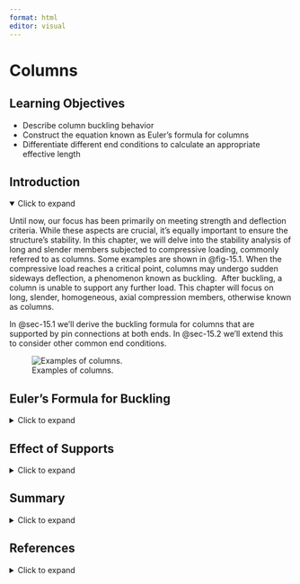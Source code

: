 ```yaml
---
format: html
editor: visual
---
```


# Columns {#sec-columns}

::: {.callout-note icon="false"}
## Learning Objectives

-   Describe column buckling behavior
-   Construct the equation known as Euler’s formula for columns
-   Differentiate different end conditions to calculate an appropriate effective length
:::

## Introduction {.unnumbered}

<details open>

<summary>Click to expand</summary>

Until now, our focus has been primarily on meeting strength and deflection criteria. While these aspects are crucial, it's equally important to ensure the structure's stability. In this chapter, we will delve into the stability analysis of long and slender members subjected to compressive loading, commonly referred to as columns. Some examples are shown in @fig-15.1. When the compressive load reaches a critical point, columns may undergo sudden sideways deflection, a phenomenon known as buckling.  After buckling, a column is unable to support any further load. This chapter will focus on long, slender, homogeneous, axial compression members, otherwise known as columns.

In @sec-15.1 we'll derive the buckling formula for columns that are supported by pin connections at both ends. In @sec-15.2 we'll extend this to consider other common end conditions.

![Examples of columns.](images/CH15s%20PNGs/figure%2015.1.png){#fig-15.1 fig-align="center"}

</details>

## Euler’s Formula for Buckling {#sec-15.1}

<details>

<summary>Click to expand</summary>

Even in ideal conditions, buckling often occurs for long slender members at loads significantly lower than the material’s crushing or compression limit. When a long slender object is subjected to axial loading, it may buckle once the load reaches a critical threshold known as the critical load, P~cr~. At this point, the object experiences significant lateral deflection perpendicular to the load direction, so columns should be designed such that the applied load does not exceed the critical load.

Buckling of a ruler (long slender member) is depicted in @fig-15.2. The ruler in the left and center photos is subjected to axial load P that is less than the critical load, P~cr~. This is known as stable equilibrium. In the photo on the right, the axial load, P, exceeded the critical load P~cr~, causing a significant lateral deflection. This is known as unstable equilibrium.

![Buckling of a ruler.](images/CH15s%20PNGs/figure%2015.2.png){#fig-15.2 fig-align="center"}

### Stability

We can consider stability by using a simplified model of a pinned-pinned column. This column will consist of two ridged bars connected with a pin and a spring with a stiffness k, as shown in @fig-15.3 (A). When the load, P, is small, the system remains vertical, and the spring is unstretched. If point C is displaced to the right a small amount, Δ, the spring will produce a force F = kΔ, as shown in @fig-15.3 (B). This force is used to resist the horizontal forces, P~x~ = Ptanθ, as shown in @fig-15.3 (C).

![Free body diagram of a simplified column](images/CH15s%20PNGs/figure%2015.3.png){#fig-15.3 fig-align="center"}

Since θ is small:

$$
\sin \theta \sim \theta \text { and } \tan \theta \sim \theta
$$

so

$$
\Delta=\theta \frac{L}{2} \text { and } 2 P_x=2 P \theta
$$

Using the spring restoring force equation F=kΔ, then substituting in for Δ we have:

$$
F=k \theta \frac{L}{2}
$$

If the spring restoring force is greater than the axial force, then we have a stable equilibrium.

$$
\begin{aligned}
& F>P \\
& k \theta \frac{L}{2}>2 P \theta
\end{aligned}
$$

The θ cancels out, and we can solve for P:

$$
P<\frac{k L}{4}
$$

Similarly we can solve for the expression for unstable equilibrium F \< P:

$$
P>\frac{k L}{4}
$$

The point at which F = P is crucial as it is the line between stable and unstable equilibrium. We call this the critical load P~cr~:

$$
P_{c r}=\frac{k L}{4}
$$

Thus, if the load P exceeds P~cr~, then the system will be unstable, and if P is less than P~cr~, then the system will be stable. We will use P~cr~ in the next section to determine the bucking load of columns.

### Euler’s Formula

As mentioned in earlier sections, members can fail due to material yielding or fracturing. However, instability represents another critical failure mechanism that requires consideration. We will use Euler’s formula to calculate the theoretical buckling load. To do this, we will start with the simplest of columns, pinned-pinned end connections. This means that the column cannot translate but can rotate as shown in @fig-15.4.

![Pinned-pinned axially loaded column.](images/CH15s%20PNGs/figure%2015.4.png){#fig-15.4 fig-align="center" width="487"}

Columns are similar to beams rotated 90 degrees, so we can use what we already know about the elastic curve.

$$
\frac{d^2 y}{d x^2}=\frac{M}{E I}
$$

We can use the free-body diagram in @fig-15.4 (C) to sum moments about any point on the lower column section.

$$
\begin{aligned}
& \sum M=0=M+P y \\
& M=-P y
\end{aligned}
$$

We can now substitute this expression into the elastic curve equation:

$$
\begin{aligned}
& \frac{d^2 y}{d x^2}=\frac{-P y}{E I} \\
& \frac{d^2 y}{d x^2}+\left(\frac{P}{E I}\right) y=0
\end{aligned}
$$

This is a linear, homogeneous, second-order differential equation with constant coefficients, which has a general solution of:

$$
y=C_1 \sin \left(\sqrt{\frac{P}{E I}} x\right)+C_2 \cos \left(\sqrt{\frac{P}{E I}} x\right)
$$

The two constants, C~1~ and C~2~, can be determined by imploring boundary conditions.  Since y = 0 at x = 0 and y = 0 when x = L. The first condition gives:

$$
\begin{aligned}
&0  =C_1(0)+C_2(1) \\
& C_2  =0
\end{aligned}
$$

The second boundary condition, x = L when y = 0 results in:

$$
0=C_1 \sin \left(\sqrt{\frac{P}{E I}} x\right)+0
$$

The equation is satisfied if C~1~ = 0. However, this is a trivial solution that implies y = 0 and there is no lateral deflection. For the nontrivial solution, the sine function must be equal to zero, which requires:

$$
\begin{aligned}
&\sqrt{\frac{P}{E I}} L=n \pi \\
& \text {where } n=1, 2, 3, 4,...
\end{aligned}
$$

The smallest value of P occurs when n = 1; substituting this and rearranging gives us Euler’s formula:

$$
\boxed{P_{c r}=\frac{\pi^2 E I}{L^2}}
$$ {#eq-15.1}

*where:*

| *P~cr~ = critical axial load on the column just before it buckles \[N, lb\]. Note that this load must be less than that of the load that would cause the stress in the columns to exceed the yield stress, or the column will fail due to yield stress before it buckles.*
| *E = Elastic modulus of the material \[Pa, psi\]*
| *I = Area moment of inertia for the column \[m^4^, in.^4^\]. Note if I~x~ and I~y~ are different, use the smaller value.*

*L = Unsupported length of the column  (pinned=pinned connection) \[m, in.\]*

This is named after the Swiss mathematician [Leonhard Euler](https://en.wikipedia.org/wiki/Leonhard_Euler) who developed this formula in 1744. Other bucking modes can exist (n = 2, n = 3, n = 4, etc.) but are less common as the load required for those higher modes would be much larger. The first three bucking loads can be seen in @fig-15.5.

![First three buckling modes](images/CH15s%20PNGs/figure%2015.5.png){#fig-15.5 fig-align="center" width="536"}

### Bucking Direction

Columns that are pinned at both ends and have circular or square cross sections (where the moments of inertia are the same about any axis) could buckle in any direction. However, columns that do not have a symmetric cross-section will take place in the plane perpendicular to the principal axis of the minimum moment of inertia. For example, the ruler in @fig-15.2 has a rectangular cross-section. When a compressive force is applied to the ruler, it will buckle about the axis with the smaller moment of inertia. The axis of bucking might not be obvious for sections that are not symmetric. During buckling analysis, it's essential to evaluate both directions to determine the axis with the lowest moment of inertia. Subsequently, this axis is utilized for computing the critical buckling load. @fig-15.6 illustrates column buckling of wood supports.

![Buckling of wooden studs.](images/CH15s%20PNGs/figure%2015.6.jpg){#fig-15.6 fig-align="center" width="479"}

### Critical Stress

We can use the Euler bucking equation to calculate the critical stress for a column by setting I=Ar^2^ where A is the cross-sectional area and r is the radius of gyration. For a more comprehensive discussion on the radious of gyration, see the [Engineering Statics](https://engineeringstatics.org/radius-of-gyration-sec.html) book by Baker and Haynes.

$$
\sigma_{c r}=\frac{P_{c r}}{A}=\frac{\pi^2 E\left(A r^2\right)}{A L^2}
$$

Rearranging we have:

$$
\boxed{\sigma_{c r}=\frac{\pi^2 E}{\left(\frac{L}{r}\right)^2}}
$$ {#eq-15.2}

| *where*
| *σ~cr~ = critical stress on the column just before it buckles \[Pa, psi\]. Note that this stress must be less than that of the yield stress, or the column will fail due to yield stress before it buckles.*
| *E = Elastic modulus of the material \[Pa, psi\]*
| *L = Unsupported length of the column (pinned=pinned connection) \[m, in.\]*

*r = Smallest radius of gyration of the column \[m, in.\]*

The quantity in the denominator, L/r, is called the slenderness ratio of the column. Many times columns are classified using the slenderness ratio as short, intermediate, and long. The smallest value of the radius of gyration is used to find the critical stress.

A plot of the critical stress versus the slenderness ratio is shown in @fig-15.7. For larger slenderness ratios the curve is hyperbolic. For smaller slenderness ratios, the critical stress is equal to the yield stress of the material. This graph illustrates that if the critical stress calculated using Euler’s equation is greater than the yield stress that is of no interest. The column will yield before it has the chance to buckle.

![Plot of critical stress.](images/CH15s%20PNGs/figure%2015.7.png){#fig-15.7 fig-align="center" width="425"}

@exm-15.1 demonstrates calculation of the critical buckling load and critical buckling stress.

::: {.callout-tip collapse="true" icon="false"}
## Example 15.1

::: {#exm-15.1}
<p>

</p>

A pinned-pinned W10x30 column is 8 ft long made of A492 steel (σ~y~ = 50 ksi and E = 29,000 ksi) What is the largest load axial load that this column can support?

![](images/CH15s%20PNGs/example%2015.1%20part%201.png){fig-align="center" width="156"}

::: {.callout-tip collapse="true" icon="false"}
## Solution

We will consult the table in @sec-geometric-properties-of-standard-beams to get the section properties of a W10x30 section.

![](images/CH15s%20PNGs/example%2015.1%20part%202.png){fig-align="center" width="303"}

$$
\begin{aligned}
& A=8.84{~in.}^2 \\
& I_x=170{~in.}^4 \\
& r_y=4.38{~in.} \\
& I_y=16.7{~in.}^4 \\
& r_y=1.37{~in.}
\end{aligned}
$$

We will start with calculating the critical load using Euler’s Bucking Formula. Note that we can confidently say that this column will buckle about the y-axis since the moment of inertia in the y-direction is the smallest.

$$
\begin{aligned}
& P_{cr}=\frac{\pi^2 E I}{L^2}=\frac{\pi^2(29000{~ksi})(16.7{~in.}^4)}{\left(8{~ft}* 12\frac{in.}{ft}\right)^2} \\
& P_{cr}=518.6{~kips}
\end{aligned}
$$

This represents the load at which any increase in applied load will cause the column to buckle. We will calculate the stress associated with this critical load.

$$
\sigma_{c r}=\frac{P_{cr}}{A}=\frac{518.6{~kips}}{8.8{~in.^2}}=58.7{~ksi}
$$

Since this stress is larger than the yield stress of the steel (σ~y~ = 50 ksi) the column will not buckle first. It will fail due to yielding. We can calculate the force using the stress of an axial member formula discussed in @sec-stress.

$$
\begin{aligned}
&\sigma_{cr} =\frac{P}{A} \\
& 50{~ksi} =\frac{P}{8.84{~in.}^2} \\
&p =442{~kips}
\end{aligned}
$$
:::
:::
:::

::: {.callout-warning icon="false"}
## Step-by-step: Buckling of pin-supported columns

1.  Determine the geometric properties of the cross-section, including A, I~x~, and I~y~

2.  Apply Euler's formula to calculate the critical buckling load around the weak axis

3.  Calculate the critical buckling stress and check that this is less than the yield stress

4.  If the critical stress is larger than the yield stress, calculate the applied load that will cause yielding instead
:::

</details>

## Effect of Supports {#sec-15.2}

<details>

<summary>Click to expand</summary>

We derived Euler’s equation for bucking with pinned-pinned supports (the simplest case). However, in many cases, columns are supported by other end conditions. Just as we derived Euler’s formula for bucking by solving a differential equation for the pinned-pinned conditions, the same can be done for other types of support cases. We will derive one more here.

Let’s consider the case where a column is fixed at one end and free at the other end as shown in @fig-15.8 (A). Summing moments at the cut end of the free body diagram in @fig-15.8 (B) we get M=P(δ-y).

![Column with a fixed base and a free end.](images/CH15s%20PNGs/figure%2015.8.png){#fig-15.8 fig-align="center" width="398"}

We can now write the differential equation using the elastic curve equation:

$$
\begin{aligned}
& E I \frac{d^2 y}{d x^2}=P(\delta-y) \\
& \frac{d^2 y}{d x^2}+\left(\frac{P}{E I}\right) y=\left(\frac{P}{E I}\right) \delta
\end{aligned}
$$

Since the right side is not equal to zero, this equation is nonhomogeneous (note this differs from our earlier derivation for the pinned-pinned connection). There will be a particular and complementary solution.

$$
y=C_1 \sin \left(\sqrt{\frac{P}{E I} x}\right)+C_2 \cos \left(\sqrt{\frac{P}{E I} x}\right)+\delta
$$

We can now employ boundary conditions to solve for the constants. At x = 0, y = 0, so C~2~ = δ. Also at x = 0, dy/dx=0, so C~1~=0. This leads us to the following deflection curve:

$$
y=\delta\left(1-\cos \left(\sqrt{\frac{P}{E I}} x\right)\right)
$$

At the free end of the column, x = L, we know that y = δ so:

$$
0=\delta \cos \left(\sqrt{\frac{P}{E I} L}\right)
$$

The trivial solution δ = 0 shows that no matter what the P value no buckling will occur. So we have:

$$
\begin{aligned}
& 0=\cos \left(\sqrt{\frac{P}{E I} L}\right) \\
& \sqrt{\frac{P}{E I}} L=\frac{n \pi}{2} \\
& \text{where n=1, 3, 5,...}
\end{aligned}
$$

The smallest critical load happens at n = 1, results in:

$$
P_{c r}=\frac{\pi^2 E I}{(2 L)^2}
$$

Other support conditions can be derived in a similar manner.

### Effective Length

The critical load equation for the fixed-free column differs from the equation for the pinned-pinned column only by the length L being multiplied by a factor of 2. We will adjust the column length L to denote the distance between the points on the column where the moment is zero. This distance is referred to as the ***effective length***, L~e~. For a pinned-pinned column, L = L~e~, as illustrated in @fig-15.9. As derived above, for a column with a fixed base and a free end, L~e~ = 2L. Two other common end conditions are depicted in this figure relating L to L~e~. We can use one general equation for any support condition by replacing the effective length with KL, where K represents the effective length factor.

$$
\boxed{P_{c r}=\frac{\pi^2 E I}{(K L)^2}}
$$ {#eq-15.3}

and

$$
\boxed{\sigma_{c r}=\frac{\pi^2 E}{\left(\frac{K L}{r}\right)^2}}
$$ {#eq-15.4}

You can find the effective length factor, K, below each of the end conditions in @fig-15.9.

![Effective length of columns for various end conditions.](images/CH15s%20PNGs/figure%2015.9.png){#fig-15.9 fig-align="center"}

@exm-15.2 and @exm-15.3 demonstrate how to calculate the critical buckling load in columns with various different supports.

::: {.callout-tip collapse="true" icon="false"}
## Example 15.2

::: {#exm-15.2}
<p>

</p>

Redo @exm-15.1 with a fixed-fixed column.

::: {.callout-tip collapse="true" icon="false"}
## Solution

We will consult the table in @sec-geometric-properties-of-standard-beams to get the section properties of a W10x30 section.

![](images/CH15s%20PNGs/example%2015.2%20part%201.png){fig-align="center" width="162"}

![](images/CH15s%20PNGs/example%2015.2%20part%202.png){fig-align="center" width="306"}

$$
\begin{aligned}
& A=8.84{~in.}^2 \\
& I_x=170{~in.}^4 \\
& r_y=4.38{~in.} \\
& I_y=16.7{~in.}^4 \\
& r_y=1.37{~in.}
\end{aligned}
$$

We will start with calculating the critical load using Euler’s Bucking Formula. Note that we can confidently say that this column will buckle about the y-axis since the moment of inertia in the y-direction is the smallest.

$$
\begin{aligned}
& P_{cr}=\frac{\pi^2 E I^2}{(k L)^2}=\frac{\pi^2(29000{~ksi})(16.7{~in.^4})}{\left(2*8{~ft}*12~\frac{in.}{ft}\right)^2} \\
& P_{c r}=129.7{~kips} \\
&
\end{aligned}
$$

This represents the load at which any increase in applied load will cause the column to buckle. We will calculate the stress associated with this critical load.

$$
\sigma_{c r}=\frac{P_{cr}}{A}=\frac{129.7{~kips}}{8.84{~in.^2}}=14.7{~ksi}
$$

Since this stress is smaller than the yield stress of the steel (σ~y~ = 50 ksi) the column will buckle first at a critical load of 129.7 kips.
:::
:::
:::

::: {.callout-tip collapse="true" icon="false"}
## Example 15.3

::: {#exm-15.3}
<p>

</p>

A W12x50 column carries a load of 650 kips. If the column is 25 feet long, has fixed-pinned end conditions, is braced at the midpoint in the weak direction, and is made from A492 steel (σ~y~ = 50 ksi and E = 29,000 ksi), is it adequate?

::: {.callout-tip collapse="true" icon="false"}
## Solution

![](images/CH15s%20PNGs/example%2015.3.png){fig-align="center" width="199"}

$$
\begin{aligned}
& A=14.6{~in.}^2 \\
& I_x=391{~in.}^4 \\
& r_y=5.18{~in.} \\
& I_y=56.3{~in.}^4 \\
& r_y=1.96{~in.}
\end{aligned}
$$

![](images/CH15s%20PNGs/example%2015.3%20copy.png){fig-align="center" width="305"}

We will consult the table in @sec-geometric-properties-of-standard-beams to get the section properties of a W12x50 section. We will start with calculating the critical load using Euler’s Bucking Formula. The brace at the midpoint of the column changes the length of the column in the weak direction. This doesn’t make it obvious which axis the column will buckle about so we will need to check both the strong and weak directions.

**Strong axis**

$$
\begin{aligned}
& P_{cr}=\frac{\pi^2 E I^2}{(k L)^2}=\frac{\pi^2(29000{~ksi})(391{~in.}^4)}{\left(0.7*25{~ft}*~12~\frac{in.}{ft}\right)^2} \\
& P_{c r}=2,538{~kips} \\
&
\end{aligned}
$$

We use the general form of Euler’s bucking equation. Since the end supports are pinned-fixed, we use K = 0.7. We calculated that the critical load in the strong direction to be 2,538 kips.

We will compare this to buckling about the weak axis. The values of I, K, and L will change. The L value changes because the column is braced at the midpoint, so the column has a shorter distance to buckle about. The K value can be tricky. There were no details about the brace; we don’t know if the brace will provide an end condition like a fixed or pinned end. So, we will calculate the worst case, which would be a pinned-pinned end condition (this makes the denominator the largest, so the result will be the smallest).

**Weak axis**

$$
\begin{aligned}
& P_{cr}=\frac{\pi^2 E I^2}{(k L)^2}=\frac{\pi^2(29000{~ksi})(56.3{~in.^4})}{\left(1*12.5{~ft}*12\frac{in.}{ft}\right)^2} \\
& P_{c r}=716{~kips} \\
\end{aligned}
$$

We calculated that the critical load in the weak direction to be 716 kips. This means that if the column were to buckle, it would be about the weak axis since this load was smaller. Since the critical buckling load is greater than the 650 kip applied load our column is adequate. However, we also need to calculate the load that would cause yielding of the steel.

**Yield**

$$
\begin{aligned}
\sigma_{yield}=\frac{P}{4} \quad\rightarrow\quad &P=(50{~ksi})(14.6{~in.^2}) \\
& P_{yield}=730{~kips}
\end{aligned}
$$

We calculated a yielding load of 730 kips. Interpreting these results: The column is adequate for a 650 kip load. Failure would first occur by bucking in the weak direction if the load were increased to 716 kips. It should be noted that we did not apply any safety factors. In civil engineering, design codes for steel columns designate how to apply safety factors to the loading and the capacity.

What would happen to the capacity of the columns if the brace was not there? We will recalculate the critical load for bucking bout the weak direction.

**No brace**

$$
\begin{aligned}
& P_{cr}=\frac{\pi^2 E I^2}{(k L)^2}=\frac{\pi^2(29000{~ksi})(56.3{in.^4})}{\left(0.7*25{~ft}*12~\frac{in.}{ft}\right)^2} \\
& P_{c r}=365{~kips} \\
\end{aligned}
$$

Notice how much lower this was than the braced condition. If the column was not braced it would not be adequate for the applied load.
:::
:::
:::

::: {.callout-warning icon="false"}
## Step-by-step: Buckling of columns with different supports

1.  Determine the geometric properties of the cross-section, including A, I~x~, and I~y~

2.  Determine the effective length of the column, based on the supports

3.  Apply Euler's formula to calculate the critical buckling load. If the supports are different for each axis, calculate the critical load for both the strong and weak axes

4.  Calculate the critical buckling stress and check that this is less than the yield stress

5.  If the critical stress is larger than the yield stress, calculate the applied load that will cause yielding instead
:::

</details>

## Summary {.unnumbered}

<details>

<summary>Click to expand</summary>

::: {.callout-note icon="false"}
**Key takeaways**

-   Structural members that are long, slender, and subjected to compressive axial loads are categorized as a column.

-   In addition to stress and deflection, engineers need to check buckling as a form of member failure.

-   The critical load refers to the maximum axial load that a column can withstand just before buckling occurs.

-   The effective length is the distance on the column between the points where the moment is zero. This accounts for various end conditions.
:::

::: {.callout-note icon="false"}
**Key equations**

Euler’s Bucking Formula: General Case

$$
P_{c r}=\frac{\pi^2 E I}{(K L)^2}
$$

Critical Stress Formula: General Case

$$
\sigma_{c r}=\frac{\pi^2 E}{\left(\frac{K L}{r}\right)^2}
$$
:::

</details>

## References {.unnumbered}

<details>

<summary>Click to expand</summary>

**Figures**

Figure 15.1: Examples of columns. A: Unknown author. 2020. Pixabay license. <https://pixabay.com/photos/bridge-tunnel-columns-structure-5441571/>. B: ds_30. 2020. Pixabay license. <https://pixabay.com/photos/buildings-concrete-construction-4839276/>. C: G41rn8. 2009. CC BY-SA. [https://commons.wikimedia.org/wiki/File:Hangzhou_2009_1794.jpg](https://commons.wikimedia.org/wiki/File:Hangzhou_2009_1794.jpg.).

Figure 15.2: Buckling of a ruler. Amy Richardson. 2024. CC BY-NC-SA.

Figure 15.3: Free body diagram of a simplified column. Kindred Grey. 2024. CC BY-NC-SA.

Figure 15.4: Pinned-pinned axially loaded column. Kindred Grey. 2024. CC BY-NC-SA.

Figure 15.5: First three buckling modes. Kindred Grey. 2024. CC BY-NC-SA.

Figure 15.6: Buckling of wooden studs. scottnj. 2010. CC BY-NC-ND. <https://flic.kr/p/8heJAn>.

Figure 15.7: Plot of critical stress. Kindred Grey. 2024. CC BY-NC-SA.

Example 15.1: Kindred Grey. 2024. CC BY-NC-SA.

Figure 15.8: Column with a fixed base and a free end. Kindred Grey. 2024. CC BY-NC-SA.

Figure 15.9: Effective length of columns for various end conditions. Kindred Grey. 2024. CC BY-NC-SA.

Example 15.2: Kindred Grey. 2024. CC BY-NC-SA.

Example 15.3: Kindred Grey. 2024. CC BY-NC-SA.

</details>
